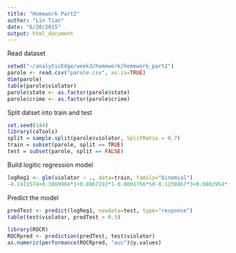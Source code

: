 ```yaml
---
title: "Homework Part2"
author: "Lin Tian"
date: "6/20/2015"
output: html_document
---
```


Read dataset

```r
setwd("~/analyticEdge/week3/homework/homework_part2")
parole <- read.csv("parole.csv", as.is=TRUE)
dim(parole)
table(parole$violator)
parole$state <- as.factor(parole$state)
parole$crime <- as.factor(parole$crime)
```

Split datset into train and test

```r
set.seed(144)
library(caTools)
split = sample.split(parole$violator, SplitRatio = 0.7)
train = subset(parole, split == TRUE)
test = subset(parole, split == FALSE)
```

Build logitic regression model

```r
logReg1 <- glm(violator ~ ., data=train, family="binomial")
-4.2411574+0.3869904*1+0.8867192*1-0.0001756*50-0.1238867*3+0.0802954*12+0.6837143
```

Predict the model

```r
predTest <- predict(logReg1, newdata=test, type="response")
table(test$violator, predTest > 0.5)

library(ROCR)
ROCRpred <- prediction(predTest, test$violator)
as.numeric(performance(ROCRpred, "auc")@y.values)
```

